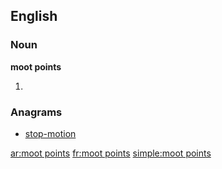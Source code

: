 ==English==

===Noun===
'''moot points'''

# {{plural of|[[moot point]]}}

===Anagrams===
* [[stop-motion#English|stop-motion]]

[[ar:moot points]]
[[fr:moot points]]
[[simple:moot points]]